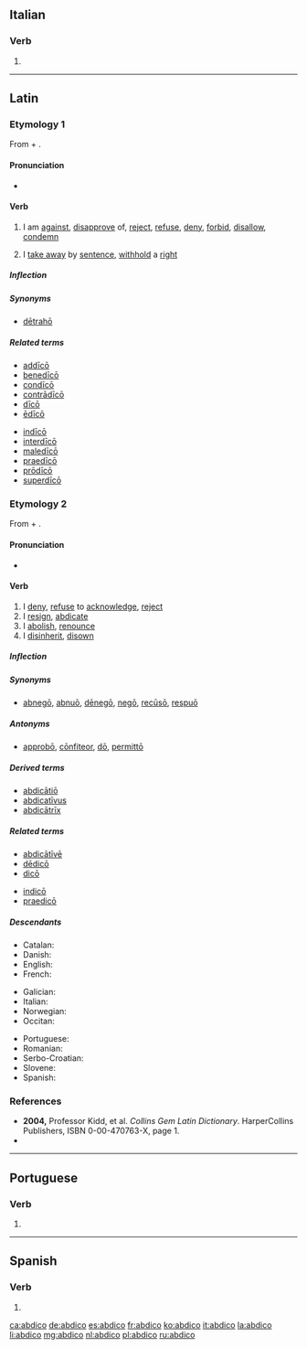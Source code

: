 ==Italian==

===Verb===
{{head|it|verb form}}

# {{inflection of|abdicare||1|s|pres|indc|lang=it}}

----

==Latin==

===Etymology 1===
From {{term|ab||from|lang=la}} + {{m|la|dīcō||I say}}.

====Pronunciation====
* {{la-pronunc|abdīcō}}

====Verb====
{{la-verb|abdico|abdīcō|abdicere|abdīcere|abdixi|abdīxī|abdictum|abdictum}}

# {{context|of an unfavorable omen|lang=la}} I am [[against]], [[disapprove]] of, [[reject]], [[refuse]], [[deny]], [[forbid]], [[disallow]], [[condemn]]
# {{context|legal|lang=la}} I [[take away]] by [[sentence]], [[withhold]] a [[right]]

=====Inflection=====
{{la-conj-irreg|dico|ab}}

=====Synonyms=====
* {{sense|withhold}} [[detraho|dētrahō]]

=====Related terms=====
{{top2}}
* [[addico#Latin|addīcō]]
* [[benedico#Latin|benedīcō]]
* [[condico|condīcō]]
* [[contradico|contrādīcō]]
* [[dico#Latin|dīcō]]
* [[edico|ēdīcō]]
{{mid2}}
* [[indico#Latin|indīcō]]
* [[interdico#Latin|interdīcō]]
* [[maledico#Latin|maledīcō]]
* [[praedico|praedīcō]]
* [[prodico|prōdīcō]]
* [[superdico|superdīcō]]
{{bottom}}

===Etymology 2===
From {{term|ab||from|lang=la}} + {{m|la|dicō||I dedicate}}.

====Pronunciation====
* {{la-pronunc|abdicō}}

====Verb====
{{la-verb|abdico|abdicō|abdicare|abdicāre|abdicavi|abdicāvī|abdicatum|abdicātum}}

# I [[deny]], [[refuse]] to [[acknowledge]], [[reject]]
# I [[resign]], [[abdicate]]
# I [[abolish]], [[renounce]]
# I [[disinherit]], [[disown]]

=====Inflection=====
{{la-conj-1st|abdic|abdicāv|abdicāt}}

=====Synonyms=====
* {{sense|deny, reject}} [[abnego|abnegō]], [[abnuo|abnuō]], [[denego|dēnegō]], [[nego#Latin|negō]], [[recuso|recūsō]], [[respuo|respuō]]

=====Antonyms=====
* {{sense|deny, reject}} [[approbo|approbō]], [[confiteor|cōnfiteor]], [[do#Latin|dō]], [[permitto|permittō]]

=====Derived terms=====
* [[abdicatio|abdicātiō]]
* [[abdicativus|abdicatīvus]]
* [[abdicatrix|abdicātrīx]]

=====Related terms=====
{{top2}}
* [[abdicative#Latin|abdicātīvē]]
* [[dedico#Latin|dēdicō]]
* [[dico#Latin|dicō]]
{{mid2}}
* [[indico#Latin|indicō]]
* [[praedico|praedicō]]
{{bottom}}

=====Descendants=====
{{rel-top3|Descendants}}
* Catalan: {{l/ca|abdicar}}
* Danish: {{l|da|abdicere}}
* English: {{l/en|abdicate}}
* French: {{l/fr|abdiquer}}
{{rel-mid3}}
* Galician: {{l|gl|abdicar}}
* Italian: {{l|it|abdicare}}
* Norwegian: {{l/no|abdisere}}
* Occitan: {{l/oc|abdicar}}
{{rel-mid3}}
* Portuguese: {{l/pt|abdicar}}
* Romanian: {{l|ro|abdica}}
* Serbo-Croatian: {{l|sh|abdicirati}}
* Slovene: {{l|sl|abdicirati}}
* Spanish: {{l/es|abdicar}}
{{rel-bottom}}

===References===
* '''2004,''' Professor Kidd, et al. ''Collins Gem Latin Dictionary''. HarperCollins Publishers, ISBN 0-00-470763-X, page 1.
* {{R:L&S}}

----

==Portuguese==

===Verb===
{{pt-verb-form}}

# {{inflection of|abdicar||1|s|pres|indc|lang=pt}}

----

==Spanish==

===Verb===
{{es-verb-form|abdicar}}

# {{es-verb form of|ending=ar|mood=indicative|tense=present|pers=1|number=singular|abdicar}}

[[ca:abdico]]
[[de:abdico]]
[[es:abdico]]
[[fr:abdico]]
[[ko:abdico]]
[[it:abdico]]
[[la:abdico]]
[[li:abdico]]
[[mg:abdico]]
[[nl:abdico]]
[[pl:abdico]]
[[ru:abdico]]